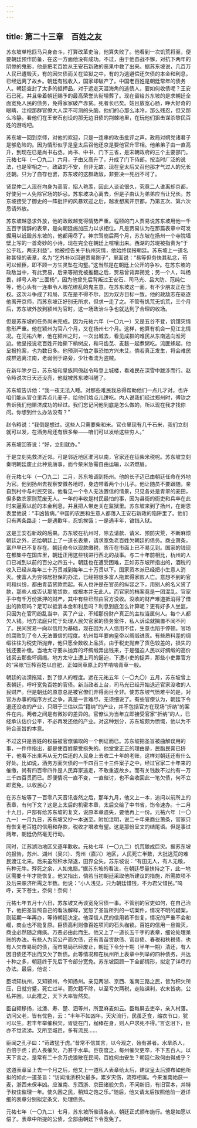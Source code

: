 ```yaml
---
---
---
```

title: 第二十三章　百姓之友
---




苏东坡单枪匹马只身奋斗，打算改革吏治，他算失败了。他看到一次饥荒将至，便要朝廷预作防备，在这一方面他没有成功。不过，由于他奋战不懈，对抗下两年的阴惨的鬼影，他是把老百姓从王安石新政的恶果中救了出来。据苏东坡说，几百万人民已遭毁灭，有的因欠债而关在监狱之中，有的为逃避偿还欠债的本金和利息，已经远离了故乡。朝廷有钱收入，国家却破产了。中国老百姓是朝廷常年的债务人。朝廷查封了太多的抵押品，对于远走天涯海角的逃债人，要如何收债呢？王安石已死，并且带着朝廷赐予的最高荣誉头衔埋葬了。现在留给苏东坡的是求朝廷全面宽免人民的债务，免得家家破产赤贫。死者长已矣。姑且放宽心肠，睁大好奇的眼睛，注视那群官僚大人深不可测的头脑，他们的心那么冰冷，那么残忍，但又那么冷静。看他们在王安石创设的那无边旧债的荆棘地里，在玩他们狙击谋杀黎民百姓的游戏吧。

苏东坡一回到京师，对他的欢迎，只是一连串的攻击批评之声。政局对朔党诸君子是够危险的。因为情形似乎是皇太后召他还京是要他官升宰相。他弟弟子由一直高升，到现在已是尚书右丞。尚书、中书、门下三省，是宋朝政府的三个主要部门。元祐七年（一〇九二）六月，子由又高升了，升成了门下侍郎。按当时广泛的说法，也是宰相之一。政敌的不安，自非无故。现在皇太后又召他那才气过人的兄长还朝。只为了自存也罢，苏东坡的这群政敌，非要决一死战不可了。

贤昆仲二人现在均身为高官，招人艳羡，因此人谈论很久，究竟二人谁离却京都，好使另一人免除官场的妒忌。苏东坡决心离去，但是子由认为弟弟应当让兄长。苏东坡接受了御史的一阵批评的风暴欢迎之后，越发想离开京都，乃第五次、第六次恳请外放。

苏东坡越恳求外放，他的政敌越觉得情势严重。程颐的门人贾易说苏东坡用他一千五百字请辞的表章，是向朝廷施加压力以求相位。凡是贾易认为在那篇表章中可发掘用以诋毁苏东坡的，他都用尽了。神宗驾崩后两个月，苏东坡在扬州一个寺院墙壁上写的一首奇妙的小诗，现在完全在朝廷上喧嚷出来。西湖的苏堤被指责为“于公于私，两无利益”。他被控告关于杭州灾情，他始终误报朝廷。苏东坡上一道名称甚怪的表章，名为“乞外补以回避贾易劄子”，里面说：“易等但务快其私忿，苟可以倾臣，即不顾一方生灵坠在沟壑。”这当然是在朝廷上公开的争吵。在苏东坡的政敌当中，有此贾易，后来等朔党被推翻之后，贾易曾背弃朔党；另一个人，叫杨畏，绰号人称“三面杨”，因为他曾先后背叛过王安石、司马光、吕大防、范纯仁等，他心头有一连串令人眼花缭乱的鬼主意。在苏东坡这一面，有不少朋友正在当权。这次斗争成了和局，实在是不得不尔，因为双方目标一致。他的政敌志在驱逐他离开京师，而苏东坡正好别无所求，但求一走了之。不管有饥荒无饥荒，三个月后，苏东坡外放到颍州为官时，这一场政治斗争也就达到了合理的收场。

但是苏东坡的任务尚未完成。因为元祐六年（一〇九一）又是五谷不登，饥馑灾情愈形严重。他在颍州为官八个月，又在扬州七个月。这样，他算有机会一见江北情况。在元祐六年，他在颍州之时，一次出城去，看见成群的难民从东南逃向淮河边。他呈报说老百姓开始撕下榆树皮，和马齿苋、麦麸一起煮粥吃。流匪蜂起，他呈报抢案，也为数日多。他预测可怕之事恐怕方兴未艾。倘若真正发生，将会难民成群逃离江南，老弱倒于路旁，少壮者流为盗贼。

在新年除夕日，苏东坡和皇族同僚赵令畤登上城楼，看难民在深雪中跋涉而行。赵令畤说次日天还没亮，他就被苏东坡叫醒了。

苏东坡告诉他：“我一夜无法入睡。对那些难民我总得帮助他们一点儿才对。也许咱们能从官仓里弄点儿麦子，给他们烙点儿饼吃。内人说我们经过郑州时，傅钦之告诉我们他赈济成功的经过。我们忘记问他到底是怎么做的，所以现在我才找你问。你想到什么办法没有？”

赵令畤说：“我倒是想过。这些人只需要柴和米。官仓里现有几千石米，我们立刻就可以发，在酒务局还有很多柴——咱们可以发给这些穷人。”

苏东坡回答说：“好，立刻就办。”

于是立刻先救济近邻。可是邻近地区淮河以南，官家还在征柴米税呢。苏东坡立刻奏明朝廷废止此种荒唐事，而今柴米急需自由运输，以济燃眉。

在元祐七年（一〇九二）二月，苏东坡调到扬州。他的长子迈已由朝廷任命在外地为官。他到扬州去视察安徽各地时，身边带着两个小儿子。他让随员不要跟随，亲自到村中与村民交谈。他看见一个令人无法置信的情景，只见各处是青翠的麦田，但多数农家则荒废无人。一年的丰收是村民最怕的事，因为县衙的衙吏和兵卒在此时来逼索以前的本金利息，并且把人带走关在监狱里。苏东坡来到了扬州，在谢恩表里他说：“丰凶皆病。”中国的农民和生意人都落入王安石新政的陷阱里了。他们只有两条路走：一是遇歉年，忍饥挨饿；一是遇丰年，锒铛入狱。

这是王安石新政的后果。苏东坡在杭州时，除去请款、请米、预防灾荒，不断麻烦朝廷之外，还给朝廷上了一道长表章，请求宽免老百姓欠朝廷的债务。商业萧条，富户早已不复存在。朝廷命令以现款缴税，货币在市面上已不易见到。国家的钱现在都集中在国库里，朝廷正用这些钱进行西北的战事。与二十年前相比，杭州的人口已减到以前的百分之四五十。朝廷也在遭受困难，正如苏东坡所指出的，酒税的收入已经从每年三十万贯减到每年二十万贯以下。国家资本派已经把小生意人消灭。使富人为穷邻居担保的办法，已经把很多富人拖累得家败人亡。意想不到的官司和纠纷，都由青苗贷款而起。有人也许是在官员的纵容之下，用别人的名义贷了款，那些人或否认那笔贷款，或根本并无此人。而官家的档案竟是一团混乱。官家手中有千万份抵押的财产，其中有些已然由官方没收。没收的财产难道抵消得了借出的款项吗？足可以抵消本金和利息吗？利息到底怎么计算呢？更有好多人坐监，只因为在官司纷乱当中，买了产业，不知那份财产真正的主权当属何人。每个人都欠人钱。地方法庭只忙于处理人民欠官家的债务案件，私人诉讼就搁置不闻不问了。民间贸易一向以信用为基础，现在因为人人信用不佳，生意也陷于停顿。官场的腐败到了令人无法置信的程度。杭州每年要向皇帝以绸缎进贡。有些质料差的绸缎往往为税吏所抛弃，他只愿全数收上品货。由于税史抛弃了货色较差的，损失的钱还要补缴。当地太守要从抛弃的坏绸缎弄出钱来，于是强迫人民以好绸缎的高价钱买去那些坏绸缎。地方太守上遭上司的逼迫，下遭小吏的捉弄，那些小吏靠官方的“呆账”压榨百姓以自肥，正如同草原上的羊啃啮青草一般。

朝廷的淡漠拖延，到了惊人的程度。远在元祐五年（一〇九〇）五月，苏东坡曾上表朝廷，呼吁宽免百姓的官债。新当政者上台，司马光已经开始退还官家没收的人民财产。但是朝廷的原意总是被官僚们弄得面目全非。使苏东坡气愤难平的是，对官方办事的程序方式之争，真是一言难尽，无须细说了。有些官僚认为，朝廷下令退还没收的产业，只限于三估以后“籍纳”的产业，并不包括官方在现场“折纳”的案件在内。两者之间是有微妙的差异的。官僚认为当年立即接受官家“折纳”的人，已经承认估价公平，不必再发还他的产业。对这种划分，苏东坡颇为愤慨，他以为不符合圣旨的本意。

不过这只是百姓的权益被官僚骗取的一个例证而已。苏东坡把圣旨被曲解误用的事，一件件指出，都是使百姓蒙受损失的。他堂堂正正的理由是，民脂民膏已挤干，他看不出来再从无力偿还的人民身上去收二十年的老账，这样对朝廷还有什么好处。比如说，酒务方面欠债的一千四百三十三件案子之中，经过官家二十年来的催缴，尚有四百零四件是人民弃家逃走，不敢重返故乡。而有关钱数不过约有一万三千四百贯而已。即便情况一直不变，一直催讨，也不会收回此一笔欠债，何不立即宽免，以收民心？

在苏东坡等了一百零八天音讯杳然之后，那年九月，他又上一本，追问以前所上的表章，有何下文？这是上太后的机密本章，太后交给了中书省，饬令速办。十二月十九日，户部有给苏东坡的复文，说原本章遗失，要他再上一份。元祐六年（一〇九一）一月九日，苏东坡又抄一本送至。附加注明，说二十年来商业萧条，官家只有恢复老百姓的信用和存款，税收才增收有望。这是那份呈文的结尾语。但是事过两年，朝廷仍然毫无行动。

同时，江苏湖泊地区又逐年歉收。元祐七年（一〇九二）饥荒酿成巨灾。据苏东坡的报告，苏州、湖州（吴兴）、秀州（嘉兴）地区，人民死亡半数，大批逃荒的难民渡江北来。后来虽然积水渐退，田界全失。苏东坡说：“有田无人，有人无粮，有种无牛。殍死之余，人如鬼腊。”据苏东坡的看法，在朝廷尽量扶持之下，此一地区需要十年才能恢复。他又指出，倘若当初朝廷采取他所建议的措施，所需款项不及后来赈济所需之半数。他说：“小人浅见，只为朝廷惜钱，不为君父惜民。”呜呼，天下苍生，奈何！奈何！

元祐七年五月十六日，苏东坡又再谈宽免官债一事。不管别的官吏如何，在自己治下，他把圣旨照自己的看法解释，宽恕了圣旨所列的一切案件，情况不明的疑案，则延期一年再办，等待朝廷决定。他深信人民的信用若不恢复，情况的严重不会和缓，商业也不能复原。巨债高利则像百姓项间的石头枷锁。百姓的信用一旦毁灭，商业必然随之瘫痪。万恶必由此而生。他又上了一道长五千字的表章，细论处理呆账的办法。有些人为买公产而欠债，还有青苗贷款债、官谷债、春税和秋税债，也有人欠市易局的债，而市易局已经废止，朝廷下令分十期（半年一期）清还，有人因旧债还不出而又欠了新债。此等情况和在杭州所上表章中列举的四种债务，共达十种之多，朝廷终于先后下令部分宽免。苏东坡回顾一下全部情形，拟定了详尽的办法。最后，他说：

臣顷知杭州，又知颍州，今知扬州。亲见两浙、京西、淮南三路之民，皆为积欠所压，日就穷蹙，死亡过半。而欠籍不除，以至亏欠两税，走陷课利，农末皆病，公私并困。以此推之，天下大率皆然矣。

臣自颍移扬，过濠、寿、楚、泗等州，所至麻麦如云。臣每屏去吏卒，亲入村落。访问父老，皆有忧色，云：“丰年不如凶年。天灾流行，民虽乏食，缩衣节口，犹可以生。若丰年举催积欠，胥徒在门，枷棒在身，则人户求死不得。”言讫泪下，臣亦不觉流涕。又所至城邑，多有流民……

臣闻之孔子曰：“苛政猛于虎。”昔常不信其言，以今观之，殆有甚者。水旱杀人，百倍于虎；而人畏催欠，乃甚于水旱。臣窃度之，每州催欠吏卒，不下五百人。以天下言之，是常有二十余万虎狼散在民间，百姓何由安生？朝廷仁政何由得成乎？

这道表章呈上去一个月之后，他又上一道私人表章给太后，建议皇太后颁布如他所拟的如此一道圣旨：“访闻淮浙积欠最多。累岁灾伤，流殍相属。今来淮南始获一麦，浙西未保丰凶。应淮南、东西浙、京田诸般欠负，不问新旧，有旧官本，并特予权住催理一年。使久困之民，稍知之饱之乐。”随后，他又请太后按照他前一道详细的表章分别拟定条文，处理债务。

元祐七年（一〇九二）七月，苏东坡所催请各点，朝廷正式颁布施行。他是如愿以偿了。表章中所提的公债，全部由朝廷下令宽免了。